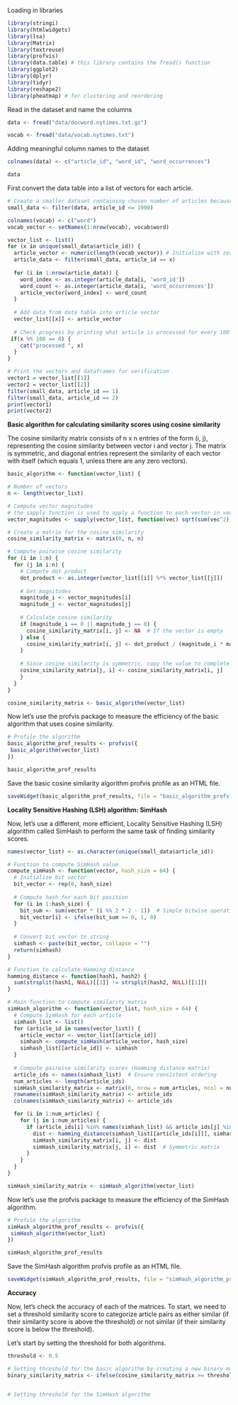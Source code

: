 Loading in libraries

```r
library(stringi)
library(htmlwidgets)
library(lsa)
library(Matrix)
library(textreuse)
library(profvis)
library(data.table) # this library contains the fread() function
library(ggplot2)
library(dplyr)
library(tidyr)
library(reshape2)
library(pheatmap) # for clustering and reordering
```

Read in the dataset and name the columns

```r
data <- fread("data/docword.nytimes.txt.gz")

vocab <- fread("data/vocab.nytimes.txt")
```

Adding meaningful column names to the dataset

```r
colnames(data) <- c("article_id", "word_id", "word_occurrences")

data
```

First convert the data table into a list of vectors for each article.

```r
# Create a smaller dataset containing chosen number of articles because the dataset contains too many articles
small_data <- filter(data, article_id <= 1000)

colnames(vocab) <- c("word")
vocab_vector <- setNames(1:nrow(vocab), vocab$word)

vector_list <- list()
for (x in unique(small_data$article_id)) {
  article_vector <- numeric(length(vocab_vector)) # Initialize with zeros
  article_data <- filter(small_data, article_id == x)
  
  for (i in 1:nrow(article_data)) {
    word_index <- as.integer(article_data[i, 'word_id'])
    word_count <- as.integer(article_data[i, 'word_occurrences'])
    article_vector[word_index] <- word_count
  }
  
  # Add data from data table into article vector
  vector_list[[x]] <- article_vector
  
  # Check progress by printing what article is processed for every 100 articles (only applies when small_data contains over 100 articles)
 if(x %% 100 == 0) {
    cat("processed ", x)
  }
}

# Print the vectors and dataframes for verification
vector1 = vector_list[[1]]
vector2 = vector_list[[2]]
filter(small_data, article_id == 1)
filter(small_data, article_id == 2)
print(vector1)
print(vector2)
```

**Basic algorithm for calculating similarity scores using cosine similarity**

The cosine similarity matrix consists of n x n entries of the form (i, j), representing the cosine similarity between vector i and vector j. The matrix is symmetric, and diagonal entries represent the similarity of each vector with itself (which equals 1, unless there are any zero vectors).

```r
basic_algorithm <- function(vector_list) {

# Number of vectors
n <- length(vector_list)

# Compute vector magnitudes
# the sapply function is used to apply a function to each vector in vector_list
vector_magnitudes <- sapply(vector_list, function(vec) sqrt(sum(vec^2)))

# Create a matrix for the cosine similarity
cosine_similarity_matrix <- matrix(0, n, n)

# Compute pairwise cosine similarity
for (i in 1:n) {
  for (j in i:n) {
    # Compute dot product
    dot_product <- as.integer(vector_list[[i]] %*% vector_list[[j]])
    
    # Get magnitudes
    magnitude_i <- vector_magnitudes[i]
    magnitude_j <- vector_magnitudes[j]
    
    # Calculate cosine similarity
    if (magnitude_i == 0 || magnitude_j == 0) {
      cosine_similarity_matrix[i, j] <- NA  # If the vector is empty
    } else {
      cosine_similarity_matrix[i, j] <- dot_product / (magnitude_i * magnitude_j)
    }
    
    # Since cosine similarity is symmetric, copy the value to complete the rest of the matrix
    cosine_similarity_matrix[j, i] <- cosine_similarity_matrix[i, j]
    }
  }
}

cosine_similarity_matrix <- basic_algorithm(vector_list)
```

Now let's use the profvis package to measure the efficiency of the basic algorithm that uses cosine similarity.

```r
# Profile the algorithm
basic_algorithm_prof_results <- profvis({
 basic_algorithm(vector_list)
})

basic_algorithm_prof_results
```

Save the basic cosine similarity algorithm profvis profile as an HTML file.

```r
saveWidget(basic_algorithm_prof_results, file = "basic_algorithm_profvis_profile.html")
```

**Locality Sensitive Hashing (LSH) algorithm: SimHash**

Now, let's use a different, more efficient, Locality Sensitive Hashing (LSH) algorithm called SimHash to perform the same task of finding similarity scores.

```r
names(vector_list) <- as.character(unique(small_data$article_id))

# Function to compute SimHash value
compute_simHash <- function(vector, hash_size = 64) {
  # Initialize bit vector
  bit_vector <- rep(0, hash_size)
  
  # Compute hash for each bit position
  for (i in 1:hash_size) {
    bit_sum <- sum(vector * (i %% 2 * 2 - 1))  # Simple bitwise operation
    bit_vector[i] <- ifelse(bit_sum >= 0, 1, 0)
  }
  
  # Convert bit vector to string
  simhash <- paste(bit_vector, collapse = "")
  return(simhash)
}

# Function to calculate Hamming distance
hamming_distance <- function(hash1, hash2) {
  sum(strsplit(hash1, NULL)[[1]] != strsplit(hash2, NULL)[[1]])
}

# Main function to compute similarity matrix
simHash_algorithm <- function(vector_list, hash_size = 64) {
  # Compute SimHash for each article
  simhash_list <- list()
  for (article_id in names(vector_list)) {
    article_vector <- vector_list[[article_id]]
    simhash <- compute_simHash(article_vector, hash_size)
    simhash_list[[article_id]] <- simhash
  }
  
  # Compute pairwise similarity scores (Hamming distance matrix)
  article_ids <- names(simhash_list)  # Ensure consistent ordering
  num_articles <- length(article_ids)
  simHash_similarity_matrix <- matrix(0, nrow = num_articles, ncol = num_articles)
  rownames(simHash_similarity_matrix) <- article_ids
  colnames(simHash_similarity_matrix) <- article_ids

  for (i in 1:num_articles) {
    for (j in i:num_articles) {
      if (article_ids[i] %in% names(simhash_list) && article_ids[j] %in% names(simhash_list)) {
        dist <- hamming_distance(simhash_list[[article_ids[i]]], simhash_list[[article_ids[j]]])
        simHash_similarity_matrix[i, j] <- dist
        simHash_similarity_matrix[j, i] <- dist  # Symmetric matrix
      }
    }
  }
}

simHash_similarity_matrix <- simHash_algorithm(vector_list)
```

Now let's use the profvis package to measure the efficiency of the SimHash algorithm.

```r
# Profile the algorithm
simHash_algorithm_prof_results <- profvis({
 simHash_algorithm(vector_list)
})

simHash_algorithm_prof_results
```

Save the SimHash algorithm profvis profile as an HTML file.

```r
saveWidget(simHash_algorithm_prof_results, file = "simHash_algorithm_profvis_profile.html")
```

**Accuracy**

Now, let's check the accuracy of each of the matrices. To start, we need to set a threshold similarity score to categorize article pairs as either similar (if their similarity score is above the threshold) or not similar (if their similarity score is below the threshold).

Let's start by setting the threshold for both algorithms.

```r
threshold <- 0.5

# Setting threshold for the basic algorithm by creating a new binary matrix
binary_similarity_matrix <- ifelse(cosine_similarity_matrix >= threshold, 1, 0)


# Setting threshold for the SimHash algorithm
```
